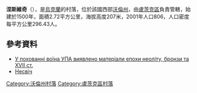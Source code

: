 {{coord|50|37|56|N|25|3|35|E|scale:30000|display=title}}

'''涅斯維奇'''（{{lang-uk|Несвіч}}），是[[烏克蘭|烏克蘭]]的村落，位於該國西部[[沃倫州|沃倫州]]，由[[盧茨克區|盧茨克區]]負責管轄，始建於1500年，面積2.72平方公里，海拔高度207米，2001年人口806，人口密度每平方公里296.43人。

==參考資料==
* [http://vf-ndc-oasu.ucoz.ru/news/u_pokhovanni_vojina_upa_vijavleno_materiali_epokhi_neolitu_bronzi_ta_xvii_st/2010-05-21-87 У похованні воїна УПА виявлено матеріали епохи неоліту, бронзи та XVII ст.] {{Wayback|url=http://vf-ndc-oasu.ucoz.ru/news/u_pokhovanni_vojina_upa_vijavleno_materiali_epokhi_neolitu_bronzi_ta_xvii_st/2010-05-21-87 |date=20160406181415 }}
* [http://castles.com.ua/nieswicz.html Несвіч] {{Wayback|url=http://castles.com.ua/nieswicz.html |date=20190214110654 }}

[[Category:沃倫州村落|Category:沃倫州村落]]
[[Category:盧茨克區村落|Category:盧茨克區村落]]


{{Volyn-geo-stub}}